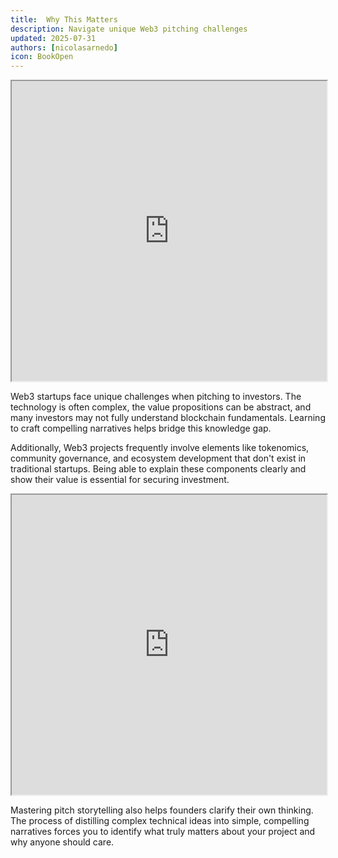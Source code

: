 ```yaml
---
title:  Why This Matters
description: Navigate unique Web3 pitching challenges
updated: 2025-07-31
authors: [nicolasarnedo]
icon: BookOpen
---
```


<div style={{ margin: '2rem 0' }}>
  <iframe 
    src="https://drive.google.com/file/d/1GyhHXq3ZA9fv8fjiaQpq_gO61qQqXcR6/preview" 
    width="100%" 
    height="480" 
    allow="autoplay"
    style={{ border: 'none', borderRadius: '8px' }}
  ></iframe>
</div> 

Web3 startups face unique challenges when pitching to investors. The technology is often complex, the value propositions can be abstract, and many investors may not fully understand blockchain fundamentals. Learning to craft compelling narratives helps bridge this knowledge gap.

Additionally, Web3 projects frequently involve elements like tokenomics, community governance, and ecosystem development that don't exist in traditional startups. Being able to explain these components clearly and show their value is essential for securing investment.

<div style={{ margin: '2rem 0' }}>
  <iframe 
    src="https://drive.google.com/file/d/10F5KCqOWiohkSZ135RJyMELQec7B9UtF/preview" 
    width="100%" 
    height="480" 
    allow="autoplay"
    style={{ border: 'none', borderRadius: '8px' }}
  ></iframe>
</div> 

Mastering pitch storytelling also helps founders clarify their own thinking. The process of distilling complex technical ideas into simple, compelling narratives forces you to identify what truly matters about your project and why anyone should care.
